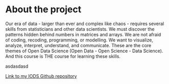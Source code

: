 
# About the project

Our era of data - larger than ever and complex like chaos - requires several skills from statisticians and other data scientists. We must discover the patterns hidden behind numbers in matrices and arrays. We are not afraid of coding, recoding, programming, or modelling. We want to visualize, analyze, interpret, understand, and communicate. These are the core themes of Open Data Science  (Open Data - Open Science - Data Science). And this course is THE course for learning these skills.

asdasdasd

[Link to my IODS Github repository](https://github.com/ilarjod/IODS-project/)